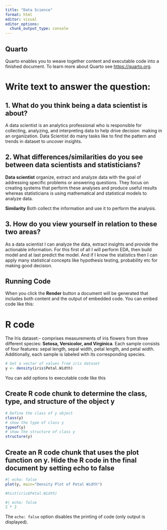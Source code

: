 ```yaml
---
title: "Data Science"
format: html
editor: visual
editor_options: 
  chunk_output_type: console
---
```


## Quarto

Quarto enables you to weave together content and executable code into a finished document. To learn more about Quarto see <https://quarto.org>.

# Write text to answer the question:

## 1. What do you think being a data scientist is about?

A data scientist is an analytics professional who is responsible for collecting, analyzing, and interpreting data to help drive decision  making in an organization. Data Scientist do many tasks like to find the pattern and trends in dataset to uncover insights.

## 2. **What differences/similarities do you see between data scientists and statisticians?**

**Data scientist** organize, extract and analyze data with the goal of addressing specific problems or answering questions. They focus on creating systems that perform these analyses and produce useful results whereas statisticians is using mathematical and statistical models to analyze data. 

**Similarity** Both collect the information and use it to perform the analysis.

## 3. **How do you view yourself in relation to these two areas?**

As a data scientist I can analyze the data, extract insights and provide the actionable information. For this first of all I will perform EDA, then build model and at last predict the model. And if I know the statistics then I can apply many statistical concepts like hypothesis testing, probability etc for making good decision.

## Running Code

When you click the **Render** button a document will be generated that includes both content and the output of embedded code. You can embed code like this:

# R code

The Iris dataset:- comprises measurements of iris flowers from three different species: **Setosa, Versicolor, and Virginica**. Each sample consists of four features: sepal length, sepal width, petal length, and petal width. Additionally, each sample is labeled with its corresponding species.

```r
# Get a vector of values from iris dataset
y <- density(iris$Petal.Width)
```

You can add options to executable code like this

## Create R code chunk to determine the class, type, and structure of the object y

```r
# Define the class of y object
class(y)
# show the type of class y
typeof(y)
# show the structure of class y
structure(y)

```

## Create an R code chunk that uses the plot function on y. Hide the R code in the final document by setting echo to false

```r
#| echo: false
plot(y, main="Density Plot of Petal Width")

#hist(iris$Petal.Width)
```

```r
#| echo: false
2 * 2
```

The `echo: false` option disables the printing of code (only output is displayed).
